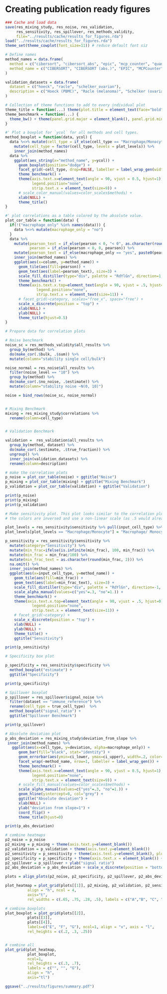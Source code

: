 # Creating publication ready figures
```r
### Cache and load data
save(res_mixing_study, res_noise, res_validation, 
     res_sensitivity, res_spillover, res_methods_validity,
     file="../results/cache/results_for_figures.rda")
load("../results/cache/results_for_figures.rda")
theme_set(theme_cowplot(font_size=11)) # reduce default font siz
```

```r
# Define names
method_names = data.frame(
  method = c("cibersort", "cibersort_abs", "epic", "mcp_counter", "quantiseq", "timer", "xcell"),
  method_name = c("CIBERSORT", "CIBERSORT (abs.)", "EPIC", "MCPCounter", "quanTIseq", "TIMER", "xCell")
)

validation_datasets = data.frame(
  dataset = c("hoeck", "racle", "schelker_ovarian"),
  description = c("Hoeck (PBMC)", "Racle (melanoma)", "Schelker (ovarian)")
)
```

```r
# Collection of theme functions to add to every individual plot
theme_title = function(...) theme(plot.title = element_text(face="bold", size=11, ...))
theme_benchmark = function(...) {
  theme_bw() + theme(panel.grid.major = element_blank(), panel.grid.minor = element_blank(), ...)
}

```


```r
#' Plot a boxplot for `ycol` for all methods and cell types. 
method_boxplot = function(data, ycol) {
  data %<>% mutate(cell_type = if_else(cell_type == "Macrophage/Monocyte", "Macrophage/ Monocyte", cell_type)) %>%
    mutate(cell_type = factor(cell_type, levels = plot_levels)) %>%
    inner_join(method_names)
  data %>% 
    ggplot(aes_string(x="method_name", y=ycol)) + 
      geom_boxplot(position="dodge") + 
      facet_grid(~cell_type, drop=FALSE, labeller = label_wrap_gen(width=15)) + 
      theme_benchmark() + 
      theme(axis.text.x=element_text(angle = 90, vjust = 0.5, hjust=1),
            legend.position="none",
            strip.text.x = element_text(size=9)) +
      # scale_color_manual(values=color_scales$methods) +
      xlab(NULL) +
      theme_title()
}

```


```r
#' plot correlations as a table colored by the absolute value. 
plot_cor_table = function(data) {
  if(!("macrophage_only" %in% names(data))) {
    data %<>% mutate(macrophage_only = "no")
  }
  data %>% 
    mutate(pearson_text = if_else(pearson < 0, "< 0", as.character(round(pearson, 2))),
           pearson = if_else(pearson < 0, 0, pearson)) %>%
    mutate(pearson_text = if_else(macrophage_only == "yes", paste0(pearson_text, "*"), pearson_text)) %>% 
    inner_join(method_names) %>%
    ggplot(aes(x=column, y=method_name)) + 
      geom_tile(aes(fill=pearson)) + 
      geom_text(aes(label=pearson_text), size=3) + 
      scale_fill_distiller(type="div", palette = "RdYlGn", direction=1, values=c(0,1)) + 
      theme_benchmark() + 
      theme(axis.text.x.top=element_text(angle = 90, vjust = .5, hjust=0),
              legend.position="none",
              strip.text.x = element_text(size=11)) + 
      # facet_grid(~category, scales="free_x", space="free") + 
      scale_x_discrete(position = "top") + 
      xlab(NULL) + 
      ylab(NULL) + 
      theme_title(hjust=0.5)
}

```


```r
# Prepare data for correlation plots

# Noise benchmark
noise_sc = res_methods_validity$all_results %>% 
  group_by(method) %>% 
  do(make_cor(.$bulk, .$sum)) %>% 
  mutate(column="stability single cell/bulk")

noise_normal = res_noise$all_results %>%
  filter(noise_level == "10") %>% 
  group_by(method) %>% 
  do(make_cor(.$no_noise, .$estimate)) %>%
  mutate(column="stability noise ~N(0, 10)")

noise = bind_rows(noise_sc, noise_normal)


# Mixing Benchmark
mixing = res_mixing_study$correlations %>% 
  rename(column=cell_type)


# Validation Benchmark

validation =  res_validation$all_results %>%
  group_by(method, dataset) %>% 
  do(make_cor(.$estimate, .$true_fraction)) %>% 
  ungroup() %>% 
  inner_join(validation_datasets) %>%
  rename(column=description) 
```



```r
# make the correlation plots
p_noise = plot_cor_table(noise) + ggtitle("Noise")
p_mixing = plot_cor_table(mixing) + ggtitle("Mixing Benchmark")
p_validation = plot_cor_table(validation) + ggtitle("Validation")

print(p_noise)
print(p_mixing)
print(p_validation)
```

```r
# Make sensitivity plot. This plot looks similar to the correlation plots, however
# the colors are inversed and use a non-linear scale (as .5 would already be really bad)

plot_levels = res_sensitivity$sensitivity %>% pull(input_cell_type) %>% unique()
plot_levels[plot_levels == "Macrophage/Monocyte"] = "Macrophage/ Monocyte"

p_sensitivity = res_sensitivity$sensitivity %>%
  mutate(category="Sensitivity") %>%
  mutate(min_frac=ifelse(is.infinite(min_frac), 100, min_frac)) %>% 
  mutate(min_frac = min_frac/100) %>%
  mutate(min_frac_text = as.character(round(min_frac, 2))) %>% 
  na.omit() %>%
  inner_join(method_names) %>%
  ggplot(aes(x=input_cell_type, y=method_name)) + 
    geom_tile(aes(fill=min_frac)) + 
    geom_text(aes(label=min_frac_text), size=3) + 
    scale_fill_distiller(type="div", palette = "RdYlGn", direction=-1, values=c(0, .02, .1, 1)) +
    scale_alpha_manual(values=c("yes"=.3, "no"=1.)) + 
    theme_benchmark() + 
    theme(axis.text.x.top=element_text(angle = 90, vjust = .5, hjust=0),
            legend.position="none",
            strip.text.x = element_text(size=11)) + 
    # facet_grid(~category) + 
    scale_x_discrete(position = "top") + 
    xlab(NULL) + 
    ylab(NULL) +
    theme_title() + 
    ggtitle("Sensitivity")

print(p_sensitivity)
```




```r
# Specificity box plot

p_specificity = res_sensitivity$specificity %>%
  method_boxplot("estimate") + 
  ggtitle("Specificity") 

print(p_specificity)
```

```r
# Spillover boxplot
p_spillover = res_spillover$signal_noise %>% 
  filter(dataset == "immune_reference") %>% 
  rename(cell_type = true_cell_type)  %>% 
  method_boxplot("signal_ratio") + 
  ggtitle("Spillover Benchmark")

print(p_spillover)
```


```r
# Absolute deviation plot
p_abs_deviation = res_mixing_study$deviation_from_slope %>% 
 inner_join(method_names) %>% 
   ggplot(aes(x=cell_type, y=deviation, alpha=macrophage_only)) +
      geom_bar(fill="black", stat="identity") +
      geom_errorbar(aes(ymin=ci_lower, ymax=ci_upper), width=.2, color="red") +
      facet_wrap(~method_name, nrow=1, labeller = label_wrap_gen()) +
      theme_benchmark() + 
      theme(axis.text.x=element_text(angle = 90, vjust = 0.5, hjust=1),
            legend.position="none",
            strip.text.x = element_text(size=9)) +
      # scale_fill_manual(values=color_scales$methods) +
      scale_alpha_manual(values=c("yes"=.3, "no"=1.)) +
      geom_hline(yintercept=0, col="grey") + 
      ggtitle("Absolute deviation") + 
      xlab(NULL) + 
      ylab("deviation from slope=1") + 
      coord_flip() + 
      theme_title(hjust=0)  

print(p_abs_deviation)
```


```r
# combine heatmaps
p2_noise = p_noise 
p2_mixing = p_mixing + theme(axis.text.y=element_blank())
p2_validation = p_validation + theme(axis.text.y=element_blank()) 
p2_sensitivity = p_sensitivity + theme(axis.text.y=element_blank(), plot.margin = margin(l=1, unit = "cm"))
p2_specificity = p_specificity + theme(axis.text.x = element_blank()) + ylab("predicted fraction")
p2_spillover = p_spillover + ylab("signal ratio")
p2_abs_deviation = p_abs_deviation + scale_x_discrete(position = "bottom") 

plots = align_plots(p2_noise, p2_specificity, p2_spillover, p2_abs_deviation, align="v", axis="l")

plot_heatmap = plot_grid(plots[[1]], p2_mixing, p2_validation, p2_sensitivity,
          align = "h", ncol = 4,
          axis="t",
          rel_widths = c(.65, .75, .28, .5), labels = c("A","B", "C", "D"))

# combine boxplots
plot_boxplot = plot_grid(plots[[2]],
          plots[[3]],
          plots[[4]], 
          labels=c("E", "F", "G"), ncol=1, align = "v", axis = "l",
          rel_heights = c(.2, .3, .25))


# combine all
plot_grid(plot_heatmap,
          plot_boxplot,
          ncol=1,
          rel_heights = c(.3, .7),
          labels = c("", "", "G"), 
          align = "h",
          axis="tl")

ggsave("../results/figures/summary.pdf")
```